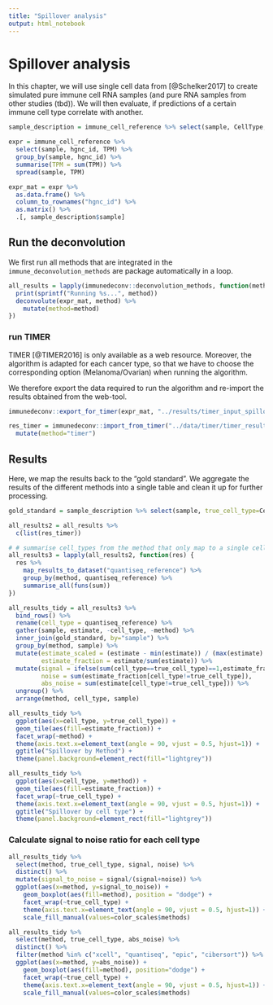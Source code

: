 ```yaml
---
title: "Spillover analysis"
output: html_notebook
---
```


# Spillover analysis

In this chapter, we will use single cell data from [@Schelker2017] to create simulated pure immune cell RNA samples (and pure RNA samples from other studies (tbd)). We will then evaluate, if predictions of a certain immune cell type correlate with another.


```r
sample_description = immune_cell_reference %>% select(sample, CellType, Study) %>% distinct()

expr = immune_cell_reference %>%
  select(sample, hgnc_id, TPM) %>%
  group_by(sample, hgnc_id) %>%
  summarise(TPM = sum(TPM)) %>%
  spread(sample, TPM)

expr_mat = expr %>%
  as.data.frame() %>%
  column_to_rownames("hgnc_id") %>% 
  as.matrix() %>% 
  .[, sample_description$sample]

```

## Run the deconvolution
We first run all methods that are integrated in the `immune_deconvolution_methods` are package automatically in a loop. 
```r
all_results = lapply(immunedeconv::deconvolution_methods, function(method) {
  print(sprintf("Running %s...", method))
  deconvolute(expr_mat, method) %>%
    mutate(method=method)
})
```

### run TIMER
TIMER [@TIMER2016] is only available as a web resource. Moreover, the algorithm is adapted for each cancer type, so that we have to choose the corresponding option (Melanoma/Ovarian) when running the algorithm. 

We therefore export the data required to run the algorithm and re-import the results obtained from the web-tool. 

```r
immunedeconv::export_for_timer(expr_mat, "../results/timer_input_spillover.tsv")

res_timer = immunedeconv::import_from_timer("../data/timer/timer_result_spillover.csv") %>%
  mutate(method="timer")
```

## Results

Here, we map the results back to the "gold standard". We aggregate the results of the different methods
into a single table and clean it up for further processing. 
```r
gold_standard = sample_description %>% select(sample, true_cell_type=CellType)

all_results2 = all_results %>% 
  c(list(res_timer))

# # summarise cell_types from the method that only map to a single cell_type in the reference dataset (namely monocytes and macrophages)
all_results3 = lapply(all_results2, function(res) {
  res %>%
    map_results_to_dataset("quantiseq_reference") %>%
    group_by(method, quantiseq_reference) %>%
    summarise_all(funs(sum))
})

all_results_tidy = all_results3 %>%
  bind_rows() %>%
  rename(cell_type = quantiseq_reference) %>%
  gather(sample, estimate, -cell_type, -method) %>%
  inner_join(gold_standard, by="sample") %>%
  group_by(method, sample) %>%
  mutate(estimate_scaled = (estimate - min(estimate)) / (max(estimate) - min(estimate)), # add scaled estimate
         estimate_fraction = estimate/sum(estimate)) %>%
  mutate(signal = ifelse(sum(cell_type==true_cell_type)==1,estimate_fraction[cell_type==true_cell_type],NA),            # add signal and noise
         noise = sum(estimate_fraction[cell_type!=true_cell_type]),
         abs_noise = sum(estimate[cell_type!=true_cell_type])) %>% 
  ungroup() %>% 
  arrange(method, cell_type, sample)
```


```r
all_results_tidy %>%
  ggplot(aes(x=cell_type, y=true_cell_type)) +
  geom_tile(aes(fill=estimate_fraction)) + 
  facet_wrap(~method) + 
  theme(axis.text.x=element_text(angle = 90, vjust = 0.5, hjust=1)) + 
  ggtitle("Spillover by Method") + 
  theme(panel.background=element_rect(fill="lightgrey"))
```
```r
all_results_tidy %>%
  ggplot(aes(x=cell_type, y=method)) +
  geom_tile(aes(fill=estimate_fraction)) + 
  facet_wrap(~true_cell_type) + 
  theme(axis.text.x=element_text(angle = 90, vjust = 0.5, hjust=1)) + 
  ggtitle("Spillover by cell type") + 
  theme(panel.background=element_rect(fill="lightgrey"))
```

### Calculate signal to noise ratio for each cell type
```r
all_results_tidy %>%
  select(method, true_cell_type, signal, noise) %>%
  distinct() %>% 
  mutate(signal_to_noise = signal/(signal+noise)) %>% 
  ggplot(aes(x=method, y=signal_to_noise)) + 
    geom_boxplot(aes(fill=method), position = "dodge") + 
    facet_wrap(~true_cell_type) + 
    theme(axis.text.x=element_text(angle = 90, vjust = 0.5, hjust=1)) +
    scale_fill_manual(values=color_scales$methods)

```

```r
all_results_tidy %>%
  select(method, true_cell_type, abs_noise) %>%
  distinct() %>% 
  filter(method %in% c("xcell", "quantiseq", "epic", "cibersort")) %>% 
  ggplot(aes(x=method, y=abs_noise)) + 
    geom_boxplot(aes(fill=method), position="dodge") + 
    facet_wrap(~true_cell_type) + 
    theme(axis.text.x=element_text(angle = 90, vjust = 0.5, hjust=1)) +
    scale_fill_manual(values=color_scales$methods)

```